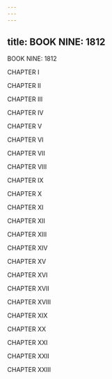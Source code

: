 ```yaml
---
---
---
```

title: BOOK NINE: 1812
---




BOOK NINE: 1812

CHAPTER I

CHAPTER II

CHAPTER III

CHAPTER IV

CHAPTER V

CHAPTER VI

CHAPTER VII

CHAPTER VIII

CHAPTER IX

CHAPTER X

CHAPTER XI

CHAPTER XII

CHAPTER XIII

CHAPTER XIV

CHAPTER XV

CHAPTER XVI

CHAPTER XVII

CHAPTER XVIII

CHAPTER XIX

CHAPTER XX

CHAPTER XXI

CHAPTER XXII

CHAPTER XXIII

